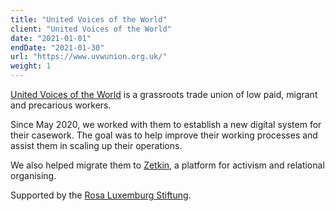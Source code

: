 ```yaml
---
title: "United Voices of the World"
client: "United Voices of the World"
date: "2021-01-01"
endDate: "2021-01-30"
url: "https://www.uvwunion.org.uk/"
weight: 1
---
```


[United Voices of the World](https://www.uvwunion.org.uk/) is a grassroots trade union of low paid, migrant and precarious workers.

Since May 2020, we worked with them to establish a new digital system for their casework. The goal was to help improve their working processes and assist them in scaling up their operations. 

We also helped migrate them to [Zetkin](http://zetk.in/), a platform for activism and relational organising.

Supported by the [Rosa Luxemburg Stiftung](https://www.rosalux.de/en/).
